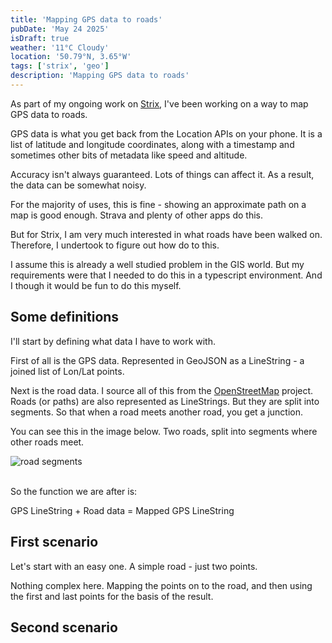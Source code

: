 ```yaml
---
title: 'Mapping GPS data to roads'
pubDate: 'May 24 2025'
isDraft: true
weather: '11°C Cloudy'
location: '50.79°N, 3.65°W'
tags: ['strix', 'geo']
description: 'Mapping GPS data to roads'
---
```


As part of my ongoing work on [Strix](/projects/strix), I've been working on a way to map GPS data to roads.

GPS data is what you get back from the Location APIs on your phone. It is a list of latitude and longitude coordinates, along with a timestamp and sometimes other bits of metadata like speed and altitude.

Accuracy isn't always guaranteed. Lots of things can affect it. As a result, the data can be somewhat noisy.

For the majority of uses, this is fine - showing an approximate path on a map is good enough. Strava and plenty of other apps do this.

But for Strix, I am very much interested in what roads have been walked on. Therefore, I undertook to figure out how do to this.

I assume this is already a well studied problem in the GIS world. But my requirements were that I needed to do this in a typescript environment. And I though it would be fun to do this myself.



## Some definitions

I'll start by defining what data I have to work with.

First of all is the GPS data. Represented in GeoJSON as a LineString - a joined list of Lon/Lat points.

Next is the road data. I source all of this from the [OpenStreetMap](https://www.openstreetmap.org/) project. 
Roads (or paths) are also represented as LineStrings. But they are split into segments. So that when a road meets another road, you get a junction.

You can see this in the image below. Two roads, split into segments where other roads meet.

<Image src={imageRoads} alt="road segments" width={640} height={300} fit="cover" />
<br/>
<br/>

So the function we are after is:

GPS LineString + Road data = Mapped GPS LineString




## First scenario


Let's start with an easy one. A simple road - just two points. 

<RouteMap scenarioId="scenario-one" client:only="react" height={500}  />


Nothing complex here. Mapping the points on to the road, and then using the first and last points for the basis of the result.



## Second scenario


<RouteMap scenarioId="scenario-two" client:only="react" height={300} />



